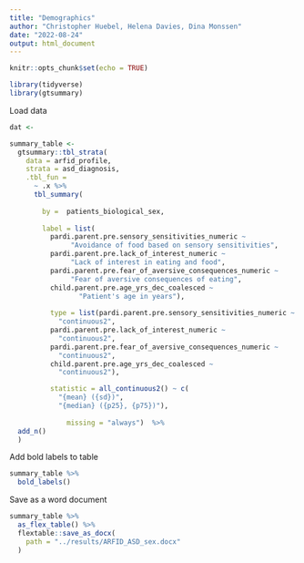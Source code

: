 ```yaml
---
title: "Demographics"
author: "Christopher Huebel, Helena Davies, Dina Monssen"
date: "2022-08-24"
output: html_document
---
```


```r
knitr::opts_chunk$set(echo = TRUE)
```


```r
library(tidyverse)
library(gtsummary)
```

Load data

```r
dat <- 
```


```r
summary_table <- 
  gtsummary::tbl_strata(
    data = arfid_profile,
    strata = asd_diagnosis,
    .tbl_fun =
      ~ .x %>%
      tbl_summary(
        
        by =  patients_biological_sex,
        
        label = list(
          pardi.parent.pre.sensory_sensitivities_numeric ~ 
               "Avoidance of food based on sensory sensitivities", 
          pardi.parent.pre.lack_of_interest_numeric ~
               "Lack of interest in eating and food", 
          pardi.parent.pre.fear_of_aversive_consequences_numeric ~
               "Fear of aversive consequences of eating",
          child.parent.pre.age_yrs_dec_coalesced ~ 
                 "Patient's age in years"),
                
          type = list(pardi.parent.pre.sensory_sensitivities_numeric ~ 
            "continuous2",
          pardi.parent.pre.lack_of_interest_numeric ~
            "continuous2",
          pardi.parent.pre.fear_of_aversive_consequences_numeric ~
            "continuous2", 
          child.parent.pre.age_yrs_dec_coalesced ~ 
            "continuous2"),

          statistic = all_continuous2() ~ c(
            "{mean} ({sd})",
            "{median} ({p25}, {p75})"), 
              
              missing = "always")  %>% 
  add_n()
  )
```

Add bold labels to table

```r
summary_table %>% 
  bold_labels() 
```

Save as a word document

```r
summary_table %>%
  as_flex_table() %>%
  flextable::save_as_docx(
    path = "../results/ARFID_ASD_sex.docx"
  )
```